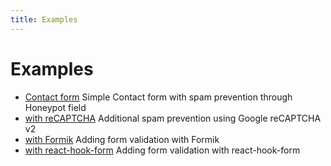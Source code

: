 ```yaml
---
title: Examples
---
```



# Examples

<Cards>

- [Contact form](/examples/contact-form/)
  Simple Contact form with spam prevention through Honeypot field
- [with reCAPTCHA](/examples/recaptcha/)
  Additional spam prevention using Google reCAPTCHA v2
- [with Formik](/examples/formik/)
  Adding form validation with Formik
- [with react-hook-form](/examples/react-hook-form/)
  Adding form validation with react-hook-form

</Cards>
